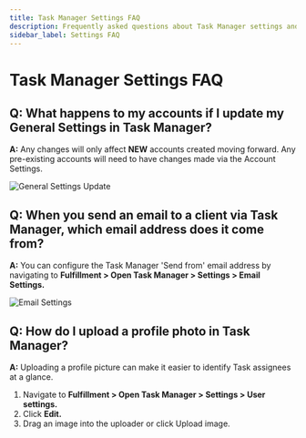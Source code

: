 ```yaml
---
title: Task Manager Settings FAQ
description: Frequently asked questions about Task Manager settings and configurations
sidebar_label: Settings FAQ
---
```


# Task Manager Settings FAQ

## Q: What happens to my accounts if I update my General Settings in Task Manager?

**A:** Any changes will only affect **NEW** accounts created moving forward. Any pre-existing accounts will need to have changes made via the Account Settings.

![General Settings Update](/img/task-manager-settings/general-settings-update.png)

## Q: When you send an email to a client via Task Manager, which email address does it come from?

**A:** You can configure the Task Manager 'Send from' email address by navigating to **Fulfillment > Open Task Manager > Settings > Email Settings.**

![Email Settings](/img/task-manager-settings/email-settings.png)

## Q: How do I upload a profile photo in Task Manager?

**A:** Uploading a profile picture can make it easier to identify Task assignees at a glance.

1. Navigate to **Fulfillment > Open Task Manager > Settings > User settings.**
2. Click **Edit.**
3. Drag an image into the uploader or click Upload image.